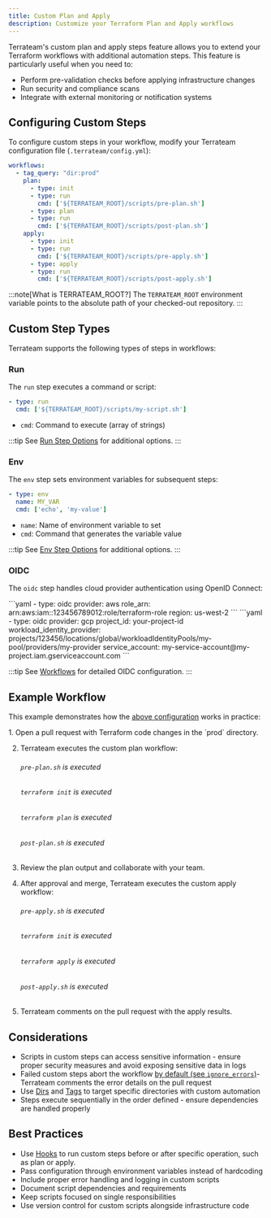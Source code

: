 ```yaml
---
title: Custom Plan and Apply
description: Customize your Terraform Plan and Apply workflows
---
```



Terrateam's custom plan and apply steps feature allows you to extend your Terraform workflows with additional automation steps. This feature is particularly useful when you need to:

- Perform pre-validation checks before applying infrastructure changes
- Run security and compliance scans
- Integrate with external monitoring or notification systems

## Configuring Custom Steps

To configure custom steps in your workflow, modify your Terrateam configuration file (`.terrateam/config.yml`):

```yaml
workflows:
  - tag_query: "dir:prod"
    plan:
      - type: init
      - type: run
        cmd: ['${TERRATEAM_ROOT}/scripts/pre-plan.sh']
      - type: plan
      - type: run
        cmd: ['${TERRATEAM_ROOT}/scripts/post-plan.sh']
    apply:
      - type: init
      - type: run
        cmd: ['${TERRATEAM_ROOT}/scripts/pre-apply.sh']
      - type: apply
      - type: run
        cmd: ['${TERRATEAM_ROOT}/scripts/post-apply.sh']
```

:::note[What is TERRATEAM_ROOT?]
The `TERRATEAM_ROOT` environment variable points to the absolute path of your checked-out repository.
:::

## Custom Step Types

Terrateam supports the following types of steps in workflows:

### Run

The `run` step executes a command or script:

```yaml
- type: run
  cmd: ['${TERRATEAM_ROOT}/scripts/my-script.sh']
```
- `cmd`: Command to execute (array of strings)

:::tip
See [Run Step Options](/reference/configuration/workflows#run) for additional options.
:::

### Env

The `env` step sets environment variables for subsequent steps:

```yaml
- type: env
  name: MY_VAR
  cmd: ['echo', 'my-value']
```
- `name`: Name of environment variable to set
- `cmd`: Command that generates the variable value

:::tip
See [Env Step Options](/reference/configuration/workflows#env) for additional options.
:::

### OIDC

The `oidc` step handles cloud provider authentication using OpenID Connect:

<Tabs>
  <TabItem label="AWS">
    ```yaml
    - type: oidc
      provider: aws
      role_arn: arn:aws:iam::123456789012:role/terraform-role
      region: us-west-2
    ```
  </TabItem>
  <TabItem label="GCP">
    ```yaml
    - type: oidc
      provider: gcp
      project_id: your-project-id
      workload_identity_provider: projects/123456/locations/global/workloadIdentityPools/my-pool/providers/my-provider
      service_account: my-service-account@my-project.iam.gserviceaccount.com
    ```
  </TabItem>
</Tabs>

:::tip
See [Workflows](/reference/configuration/workflows#oidc) for detailed OIDC configuration.
:::

## Example Workflow

This example demonstrates how the [above configuration](#configuring-custom-steps) works in practice:

<Steps>
1. Open a pull request with Terraform code changes in the `prod` directory.

2. Terrateam executes the custom plan workflow:
   ###### `pre-plan.sh` is executed
   ###### `terraform init` is executed
   ###### `terraform plan` is executed
   ###### `post-plan.sh` is executed

3. Review the plan output and collaborate with your team.

4. After approval and merge, Terrateam executes the custom apply workflow:
   ###### `pre-apply.sh` is executed
   ###### `terraform init` is executed
   ###### `terraform apply` is executed
   ###### `post-apply.sh` is executed

5. Terrateam comments on the pull request with the apply results.
</Steps>

## Considerations
- Scripts in custom steps can access sensitive information - ensure proper security measures and avoid exposing sensitive data in logs
- Failed custom steps abort the workflow [by default (see `ignore_errors`)](/reference/configuration/workflows/#run)- Terrateam comments the error details on the pull request
- Use [Dirs](/reference/configuration/dirs) and [Tags](/advanced-workflows/tags) to target specific directories with custom automation
- Steps execute sequentially in the order defined - ensure dependencies are handled properly

## Best Practices
- Use [Hooks](/reference/configuration/hooks) to run custom steps before or after specific operation, such as plan or apply.
- Pass configuration through environment variables instead of hardcoding
- Include proper error handling and logging in custom scripts
- Document script dependencies and requirements
- Keep scripts focused on single responsibilities
- Use version control for custom scripts alongside infrastructure code
